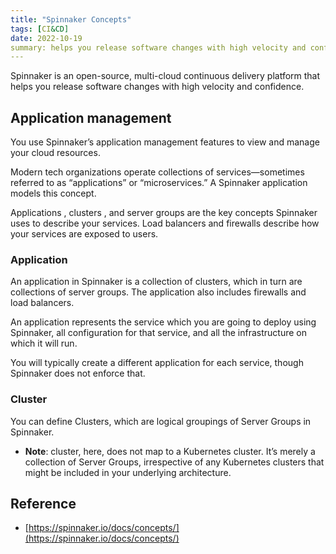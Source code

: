 ```yaml
---
title: "Spinnaker Concepts"
tags: [CI&CD]
date: 2022-10-19
summary: helps you release software changes with high velocity and confidence.
---
```


Spinnaker is an open-source, multi-cloud continuous delivery platform that
helps you release software changes with high velocity and confidence.

## Application management

You use Spinnaker’s application management features to view and manage your cloud resources.

Modern tech organizations operate collections of services—sometimes referred to as “applications” or “microservices.” A Spinnaker application models this concept.

Applications , clusters , and server groups are the key concepts Spinnaker
uses to describe your services. Load balancers and firewalls describe how your
services are exposed to users.

### Application

An application in Spinnaker is a collection of clusters, which in turn are collections of server groups. The application also includes firewalls and load balancers.

An application represents the service which you are going to deploy using Spinnaker, all configuration for that service, and all the infrastructure on which it will run.

You will typically create a different application for each service, though Spinnaker does not enforce that.

### Cluster

You can define Clusters, which are logical groupings of Server Groups in Spinnaker.

- **Note**: cluster, here, does not map to a Kubernetes cluster. It’s merely a collection of Server Groups, irrespective of any Kubernetes clusters that might be included in your underlying architecture.

## Reference

- [https://spinnaker.io/docs/concepts/](https://spinnaker.io/docs/concepts/)